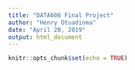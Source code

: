 ```yaml
---
title: "DATA606 Final Project"
author: "Henry Otuadinma"
date: "April 20, 2019"
output: html_document
---
```


```r
knitr::opts_chunk$set(echo = TRUE)
```
